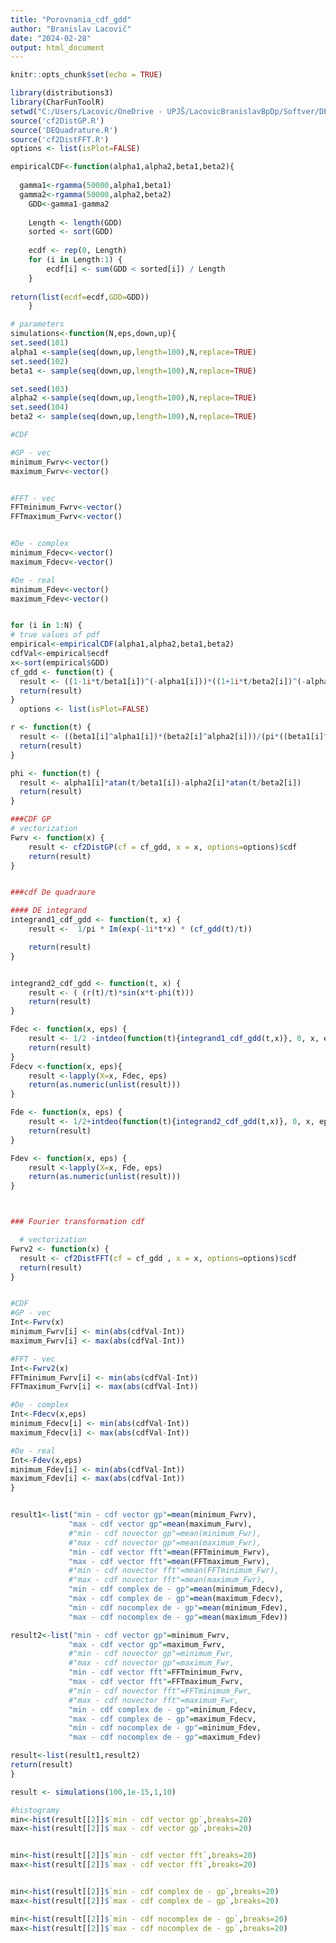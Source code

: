 ---
title: "Porovnania_cdf_gdd"
author: "Branislav Lacovič"
date: "2024-02-28"
output: html_document
---

```{r setup, include=FALSE}
knitr::opts_chunk$set(echo = TRUE)
```

```{r}
library(distributions3)
library(CharFunToolR)
setwd("C:/Users/Lacovic/OneDrive - UPJŠ/LacovicBranislavBpDp/Softver/DE_kvadratura/skuska GDD")
source('cf2DistGP.R')
source('DEQuadrature.R')
source('cf2DistFFT.R')
options <- list(isPlot=FALSE)
```

```{r}
empiricalCDF<-function(alpha1,alpha2,beta1,beta2){
  
  gamma1<-rgamma(50000,alpha1,beta1)
  gamma2<-rgamma(50000,alpha2,beta2)
    GDD<-gamma1-gamma2
  
    Length <- length(GDD) 
    sorted <- sort(GDD) 
      
    ecdf <- rep(0, Length) 
    for (i in Length:1) { 
        ecdf[i] <- sum(GDD < sorted[i]) / Length 
    } 
  
return(list(ecdf=ecdf,GDD=GDD))
    }

```


```{r}
# parameters
simulations<-function(N,eps,down,up){
set.seed(101)
alpha1 <-sample(seq(down,up,length=100),N,replace=TRUE) 
set.seed(102)
beta1 <- sample(seq(down,up,length=100),N,replace=TRUE)

set.seed(103)
alpha2 <-sample(seq(down,up,length=100),N,replace=TRUE) 
set.seed(104)
beta2 <- sample(seq(down,up,length=100),N,replace=TRUE)

#CDF

#GP - vec
minimum_Fwrv<-vector()
maximum_Fwrv<-vector()


#FFT - vec
FFTminimum_Fwrv<-vector()
FFTmaximum_Fwrv<-vector()


#De - complex
minimum_Fdecv<-vector()
maximum_Fdecv<-vector()

#De - real
minimum_Fdev<-vector()
maximum_Fdev<-vector()


for (i in 1:N) {
# true values of pdf 
empirical<-empiricalCDF(alpha1,alpha2,beta1,beta2) 
cdfVal<-empirical$ecdf
x<-sort(empirical$GDD)
cf_gdd <- function(t) {
  result <- ((1-1i*t/beta1[i])^(-alpha1[i]))*((1+1i*t/beta2[i])^(-alpha2[i]))
  return(result)
}
  options <- list(isPlot=FALSE)

r <- function(t) {
  result <- ((beta1[i]^alpha1[i])*(beta2[i]^alpha2[i]))/(pi*((beta1[i]^2+t^2)^(alpha1[i]/2))*((beta2[i]^2+t^2)^(alpha2[i]/2)))
  return(result)
}

phi <- function(t) {
  result <- alpha1[i]*atan(t/beta1[i])-alpha2[i]*atan(t/beta2[i])
  return(result)
}

###CDF GP
# vectorization
Fwrv <- function(x) {
    result <- cf2DistGP(cf = cf_gdd, x = x, options=options)$cdf
    return(result)
}


###cdf De quadraure

#### DE integrand
integrand1_cdf_gdd <- function(t, x) {
    result <-  1/pi * Im(exp(-1i*t*x) * (cf_gdd(t)/t))

    return(result)
}


integrand2_cdf_gdd <- function(t, x) {
    result <- ( (r(t)/t)*sin(x*t-phi(t)))
    return(result)
}

Fdec <- function(x, eps) {
    result <- 1/2 -intdeo(function(t){integrand1_cdf_gdd(t,x)}, 0, x, eps)$i
    return(result)
}
Fdecv <-function(x, eps){
    result <-lapply(X=x, Fdec, eps)
    return(as.numeric(unlist(result)))
}

Fde <- function(x, eps) {
    result <- 1/2+intdeo(function(t){integrand2_cdf_gdd(t,x)}, 0, x, eps)$i
    return(result)
}

Fdev <- function(x, eps) {
    result <-lapply(X=x, Fde, eps)
    return(as.numeric(unlist(result)))
}



### Fourier transformation cdf

  # vectorization
Fwrv2 <- function(x) {
  result <- cf2DistFFT(cf = cf_gdd , x = x, options=options)$cdf
  return(result)
}


#CDF
#GP - vec
Int<-Fwrv(x)
minimum_Fwrv[i] <- min(abs(cdfVal-Int))
maximum_Fwrv[i] <- max(abs(cdfVal-Int))

#FFT - vec
Int<-Fwrv2(x)
FFTminimum_Fwrv[i] <- min(abs(cdfVal-Int))
FFTmaximum_Fwrv[i] <- max(abs(cdfVal-Int))

#De - complex
Int<-Fdecv(x,eps)
minimum_Fdecv[i] <- min(abs(cdfVal-Int))
maximum_Fdecv[i] <- max(abs(cdfVal-Int))

#De - real
Int<-Fdev(x,eps)
minimum_Fdev[i] <- min(abs(cdfVal-Int))
maximum_Fdev[i] <- max(abs(cdfVal-Int))
}


result1<-list("min - cdf vector gp"=mean(minimum_Fwrv),
             "max - cdf vector gp"=mean(maximum_Fwrv),
             #"min - cdf novector gp"=mean(minimum_Fwr),
             #"max - cdf novector gp"=mean(maximum_Fwr),
             "min - cdf vector fft"=mean(FFTminimum_Fwrv),
             "max - cdf vector fft"=mean(FFTmaximum_Fwrv),
             #"min - cdf novector fft"=mean(FFTminimum_Fwr),
             #"max - cdf novector fft"=mean(maximum_Fwr),
             "min - cdf complex de - gp"=mean(minimum_Fdecv),
             "max - cdf complex de - gp"=mean(maximum_Fdecv),
             "min - cdf nocomplex de - gp"=mean(minimum_Fdev),
             "max - cdf nocomplex de - gp"=mean(maximum_Fdev))

result2<-list("min - cdf vector gp"=minimum_Fwrv,
             "max - cdf vector gp"=maximum_Fwrv,
             #"min - cdf novector gp"=minimum_Fwr,
             #"max - cdf novector gp"=maximum_Fwr,
             "min - cdf vector fft"=FFTminimum_Fwrv,
             "max - cdf vector fft"=FFTmaximum_Fwrv,
             #"min - cdf novector fft"=FFTminimum_Fwr,
             #"max - cdf novector fft"=maximum_Fwr,
             "min - cdf complex de - gp"=minimum_Fdecv,
             "max - cdf complex de - gp"=maximum_Fdecv,
             "min - cdf nocomplex de - gp"=minimum_Fdev,
             "max - cdf nocomplex de - gp"=maximum_Fdev)

result<-list(result1,result2)
return(result)
}
```


```{r warning=FALSE}
result <- simulations(100,1e-15,1,10)
```

```{r}
#histogramy
min<-hist(result[[2]]$`min - cdf vector gp`,breaks=20)
max<-hist(result[[2]]$`max - cdf vector gp`,breaks=20)


min<-hist(result[[2]]$`min - cdf vector fft`,breaks=20)
max<-hist(result[[2]]$`max - cdf vector fft`,breaks=20)


min<-hist(result[[2]]$`min - cdf complex de - gp`,breaks=20)
max<-hist(result[[2]]$`max - cdf complex de - gp`,breaks=20)

min<-hist(result[[2]]$`min - cdf nocomplex de - gp`,breaks=20)
max<-hist(result[[2]]$`max - cdf nocomplex de - gp`,breaks=20)
```
